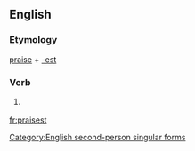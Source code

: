 ==English==

===Etymology===
[[praise]] + [[-est]]

===Verb===
{{infl|en|verb form}}

# {{archaic}} {{form of|Second-person singular simple present form|praise}}

[[Category:English second-person singular forms]]

[[fr:praisest]]